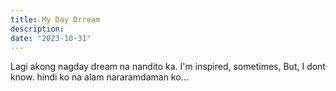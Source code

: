 ```yaml
---
title: My Day Drream
description:
date: "2023-10-31"
---
```


Lagi akong nagday dream na nandito ka. I'm inspired, sometimes, But, I dont know. hindi ko na alam nararamdaman ko...
